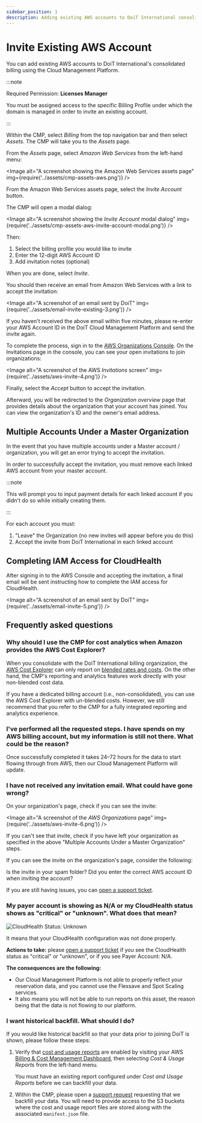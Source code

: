 ```yaml
---
sidebar_position: 1
description: Adding existing AWS accounts to DoiT International consolidated billing
---
```


# Invite Existing AWS Account

You can add existing AWS accounts to DoiT International's consolidated billing using the Cloud Management Platform.

:::note

Required Permission: **Licenses Manager**

You must be assigned access to the specific Billing Profile under which the domain is managed in order to invite an existing account.

:::

Within the CMP, select _Billing_ from the top navigation bar and then select _Assets_. The CMP will take you to the _Assets_ page.

From the _Assets_ page, select _Amazon Web Services_ from the left-hand menu:


<Image
  alt="A screenshot showing the Amazon Web Services assets page"
  img={require('../assets/cmp-assets-aws.png')}
/>

From the Amazon Web Services assets page, select the _Invite Account_ button.

The CMP will open a modal dialog:

<Image
  alt="A screenshot showing the _Invite Account_ modal dialog"
  img={require('../assets/cmp-assets-aws-invite-account-modal.png')}
/>

Then:

1. Select the billing profile you would like to invite
2. Enter the 12-digit AWS Account ID
3. Add invitation notes (optional)

When you are done, select _Invite_.

You should then receive an email from Amazon Web Services with a link to accept the invitation:

<Image
  alt="A screenshot of an email sent by DoiT"
  img={require('../assets/email-invite-existing-3.png')}
/>

If you haven't received the above email within five minutes, please re-enter your AWS Account ID in the DoiT Cloud Management Platform and send the invite again.

To complete the process, sign in to the [AWS Organizations Console](https://console.aws.amazon.com/organizations/). On the Invitations page in the console, you can see your open invitations to join organizations:

<Image
  alt="A screenshot of the AWS _Invitations_ screen"
  img={require('../assets/aws-invite-4.png')}
/>

Finally, select the _Accept_ button to accept the invitation.

Afterward, you will be redirected to the _Organization overview_ page that provides details about the organization that your account has joined. You can view the organization's ID and the owner's email address.

## Multiple Accounts Under a Master Organization

In the event that you have multiple accounts under a Master account / organization, you will get an error trying to accept the invitation.

In order to successfully accept the invitation, you must remove each linked AWS account from your master account.

:::note

This will prompt you to input payment details for each linked account if you didn't do so while initially creating them.

:::

For each account you must:

1. "Leave" the Organization (no new invites will appear before you do this)
2. Accept the invite from DoiT International in each linked account

## Completing IAM Access for CloudHealth

After signing in to the AWS Console and accepting the invitation, a final email will be sent instructing how to complete the IAM access for CloudHealth.

<Image
  alt="A screenshot of an email sent by DoiT"
  img={require('../assets/email-invite-5.png')}
/>

## Frequently asked questions

### Why should I use the CMP for cost analytics when Amazon provides the AWS Cost Explorer?

When you consolidate with the DoiT International billing organization, the [AWS Cost Explorer](https://aws.amazon.com/aws-cost-management/aws-cost-explorer/) can only report on [blended rates and costs](https://docs.aws.amazon.com/awsaccountbilling/latest/aboutv2/con-bill-blended-rates.html#Blended_CB). On the other hand, the CMP's reporting and analytics features work directly with your non-blended cost data.

If you have a dedicated billing account (i.e., non-consolidated), you can use the AWS Cost Explorer with un-blended costs. However, we still recommend that you refer to the CMP for a fully integrated reporting and analytics experience.

### I've performed all the requested steps. I have spends on my AWS billing account, but my information is still not there. What could be the reason?

Once successfully completed it takes 24&ndash;72 hours for the data to start flowing through from AWS, then our Cloud Management Platform will update.

### I have not received any invitation email. What could have gone wrong?

On your organization's page, check if you can see the invite:

<Image
  alt="A screenshot of the _AWS Organizations_ page"
  img={require('../assets/aws-invite-6.png')}
/>

If you can't see that invite, check if you have left your organization as specified in the above "Multiple Accounts Under a Master Organization" steps.

If you can see the invite on the organization's page, consider the following:

Is the invite in your spam folder? Did you enter the correct AWS account ID when inviting the account?

If you are still having issues, you can [open a support ticket](https://hello.doit-intl.com/support).

### My payer account is showing as N/A or my CloudHealth status shows as "critical" or "unknown". What does that mean?

![CloudHealth Status: Unknown](../assets/cmp-cloudhealth-status-unknown.png)

It means that your CloudHealth configuration was not done properly.

**Actions to take:** please [open a support ticket](https://hello.doit-intl.com/support) if you see the CloudHealth status as "critical" or "unknown", or if you see Payer Account: N/A.

**The consequences are the following:**

- Our Cloud Management Platform is not able to properly reflect your reservation data, and you cannot use the Flexsave and Spot Scaling services.
- It also means you will not be able to run reports on this asset, the reason being that the data is not flowing to our platform.

### I want historical backfill. What should I do?

If you would like historical backfill so that your data prior to joining DoiT is shown, please follow these steps:

1. Verify that [cost and usage reports](https://docs.aws.amazon.com/cur/latest/userguide/cur-create.html) are enabled by visiting your AWS [Billing & Cost Management Dashboard](https://console.aws.amazon.com/billing/home#/), then selecting _Cost & Usage Reports_ from the left-hand menu.

   You must have an existing report configured under _Cost and Usage Reports_ before we can backfill your data.

2. Within the CMP, please open a [support request](../services/consulting-support/index.mdx) requesting that we backfill your data. You will need to provide access to the S3 buckets where the cost and usage report files are stored along with the associated `manifest.json` file.
